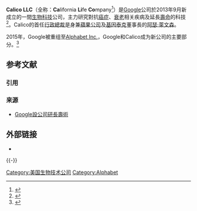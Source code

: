 {{Infobox company
|name             = Calico
|company_logo     = Calico LLC logo.svg
|industry         = {{unbulleted list|[[医疗卫生|医疗卫生]]|[[生物科技|生物科技]]}}
|predecessor      =
| type             = [[子公司|子公司]]
| hq_location      = 
| area_served      = 全球
|foundation       = {{Start date|2013|09|18}}
|founder         = [[Bill_Maris|Bill Maris]]<ref name="venturebeat.com">{{cite web|url=https://venturebeat.com/2013/10/09/the-brains-behind-calico-bill-maris-of-google-ventures/|title=The brains behind Calico? Bill Maris of Google Ventures|publisher=VentureBeat|access-date=16 February 2018|archive-date=2013-10-09|archive-url=https://web.archive.org/web/20131009191611/https://venturebeat.com/2013/10/09/the-brains-behind-calico-bill-maris-of-google-ventures/}}</ref><ref name="auto">{{cite web|url=https://www.technologyreview.com/s/603087/googles-long-strange-life-span-trip/|title=Can naked mole rats teach us the secrets to living longer?|first=Antonio|last=Regalado|access-date=16 February 2018|archive-date=2017-06-23|archive-url=https://wayback.archive-it.org/all/20170623180502/https://www.technologyreview.com/s/603087/googles-long-strange-life-span-trip/}}</ref><ref name="auto1">{{cite news|url=https://www.theguardian.com/commentisfree/2017/apr/09/silicon-valley-wants-to-cheat-grim-reaper-google|title=Why Silicon Valley wants to thwart the grim reaper|first=John|last=Naughton|date=9 April 2017|website=The Guardian|location=London|access-date=16 February 2018|archive-date=2020-11-11|archive-url=https://web.archive.org/web/20201111225059/https://www.theguardian.com/commentisfree/2017/apr/09/silicon-valley-wants-to-cheat-grim-reaper-google}}</ref><ref name="auto2">{{cite news |last=Fortuna |first=W. Harry |title=Seeking eternal life, Silicon Valley is solving for death |url=https://qz.com/1123164/seeking-eternal-life-silicon-valley-is-solving-for-death/ |work=[[Quartz_(publication)|Quartz]] |access-date=16 February 2018 |archive-date=2020-12-12 |archive-url=https://web.archive.org/web/20201212120253/https://qz.com/1123164/seeking-eternal-life-silicon-valley-is-solving-for-death/ }}</ref>
|location_city    = [[加利福尼亚州|加利福尼亚州]][[南旧金山_(加利福尼亚州)|南旧金山]]Veterans Blvd 1170号
|location_country = {{USA}}
|key_people       = [[阿瑟·萊文森|阿瑟·萊文森]]（行政總裁）
|services         = 
| parent           =   [[Google|Google]] {{small|(2013–2015)}}<br>[[Alphabet_Inc.|Alphabet Inc.]] {{small|(2015–现在)}}
|homepage         = {{URL|http://www.calicolabs.com}}
}}

'''Calico LLC'''（全称：'''Ca'''lifornia '''Li'''fe '''Co'''mpany<ref>{{cite news|last1=Pollack|first1=Andrew|last2=Miller|first2=Claire Cain|title=Tech Titans Form Biotechnology Company|url=http://bits.blogs.nytimes.com/2013/09/18/google-and-former-genentech-chief-announce-new-biotech-company/|accessdate=18 January 2015|publisher=[[New_York_Times|New York Times]]|date=18 September 2013|archive-date=2015-01-18|archive-url=https://web.archive.org/web/20150118182232/http://bits.blogs.nytimes.com/2013/09/18/google-and-former-genentech-chief-announce-new-biotech-company/|dead-url=no}}</ref>）是[[Google|Google]]公司於2013年9月新成立的一間[[生物科技|生物科技]]公司，主力研究對抗[[癌症|癌症]]、[[衰老|衰老]]相关疾病及延長[[壽命|壽命]]的科技<ref>{{cite news |title=Google announces Calico, a new company focused on health and well-being |url=http://googlepress.blogspot.com/2013/09/calico-announcement.html |date=18 September 2013 |accessdate=2015-08-11 |archive-date=2015-07-14 |archive-url=https://web.archive.org/web/20150714183217/http://googlepress.blogspot.com/2013/09/calico-announcement.html |dead-url=no }}</ref>。Calico的首任[[行政總裁|行政總裁]]是身兼[[蘋果公司|蘋果公司]]及[[基因泰克|基因泰克]]董事長的[[阿瑟·萊文森|阿瑟·萊文森]]。

2015年，Google被重组至[[Alphabet_Inc.|Alphabet Inc.]]，Google和Calico成为新公司的主要部分。<ref name="bloomberg2015">{{cite news|last1=Womack|first1=Brian|title=Google Creates New Company Called Alphabet, Restructures Stock|url=http://www.bloomberg.com/news/articles/2015-08-10/google-to-adopt-new-holding-structure-under-name-alphabet-|accessdate=10 August 2015|agency=Bloomberg|date=10 August 2015|archive-date=2018-07-18|archive-url=https://web.archive.org/web/20180718205414/https://www.bloomberg.com/news/articles/2015-08-10/google-to-adopt-new-holding-structure-under-name-alphabet-|dead-url=no}}</ref>

== 参考文献 ==
=== 引用 ===
{{Reflist}}

=== 来源 ===
* [http://hk.news.yahoo.com/google%E8%A8%AD%E5%85%AC%E5%8F%B8%E7%A0%94%E9%95%B7%E5%A3%BD%E8%A1%93-214841986.html Google設公司研長壽術]{{Wayback|url=http://hk.news.yahoo.com/google%E8%A8%AD%E5%85%AC%E5%8F%B8%E7%A0%94%E9%95%B7%E5%A3%BD%E8%A1%93-214841986.html |date=20130921061216 }}

== 外部链接 ==
* {{Official|http://www.calicolabs.com}}

{{-}}
{{Alphabet Inc.}}
{{Google公司}}

[[Category:美国生物技术公司|Category:美国生物技术公司]]
[[Category:Alphabet|Category:Alphabet]]